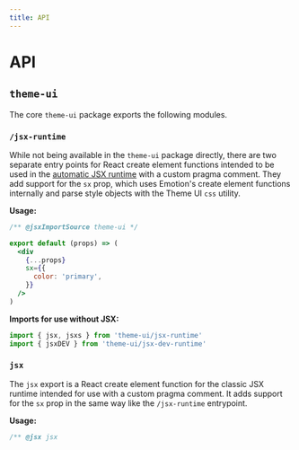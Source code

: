 ```yaml
---
title: API
---
```


# API

## `theme-ui`

The core `theme-ui` package exports the following modules.

### `/jsx-runtime`

While not being available in the `theme-ui` package directly, there are two
separate entry points for React create element functions intended to be used in
the
[automatic JSX runtime](https://reactjs.org/blog/2020/09/22/introducing-the-new-jsx-transform.html)
with a custom pragma comment. They add support for the `sx` prop, which uses
Emotion's create element functions internally and parse style objects with the
Theme UI `css` utility.

**Usage:**

```jsx
/** @jsxImportSource theme-ui */

export default (props) => (
  <div
    {...props}
    sx={{
      color: 'primary',
    }}
  />
)
```

**Imports for use without JSX:**

```js
import { jsx, jsxs } from 'theme-ui/jsx-runtime'
import { jsxDEV } from 'theme-ui/jsx-dev-runtime'
```

### `jsx`

The `jsx` export is a React create element function for the classic JSX runtime
intended for use with a custom pragma comment. It adds support for the `sx` prop
in the same way like the `/jsx-runtime` entrypoint.

**Usage:**

```jsx
/** @jsx jsx 